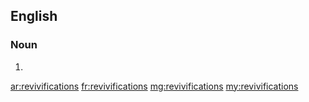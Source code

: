 ==English==

===Noun===
{{head|en|noun plural form}}

# {{plural of|revivification|lang=en}}

[[ar:revivifications]]
[[fr:revivifications]]
[[mg:revivifications]]
[[my:revivifications]]